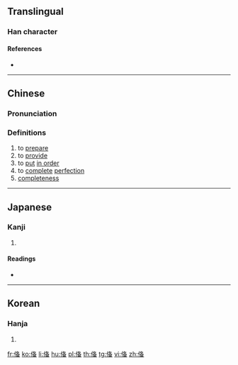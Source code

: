 {{also|備}}
==Translingual==

===Han character===
{{Han char|rn=9|rad=人|as=08|sn=10|four=|canj=OHEW|ids=⿰亻⿱夂田}}

====References====
* {{Han ref|kx=0106.220|dkj=00737|dj=0227.050|hdz=10182.040|uh=4FFB|ud=20475}}

----

==Chinese==
{{zh-forms}}

===Pronunciation===
{{zh-pron
|m=bèi
|c=bei6
|mc=y
|oc=y
|ma=
|cat=v,n
}}

===Definitions===
# to [[prepare]]
# to [[provide]]
# to [[put]] [[in order]]
# to [[complete]] [[perfection]]
# [[completeness]]

----

==Japanese==

===Kanji===
{{ja-kanji|grade=|rs=人08}}

# {{defn|lang=ja|sort=人08}}

====Readings====
* {{ja-readings|on=[[び]] (bi)|kun=}}

----

==Korean==

===Hanja===
{{ko-hanja|hangeul=기|rv=i|mr=i}}

# {{defn|lang=ko|sort=人08}}

[[fr:俻]]
[[ko:俻]]
[[li:俻]]
[[hu:俻]]
[[pl:俻]]
[[th:俻]]
[[tg:俻]]
[[vi:俻]]
[[zh:俻]]